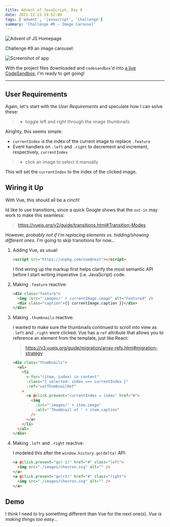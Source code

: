 ```yaml
---
title: Advent of JavaScript, Day 9
date: 2021-12-23 19:52:00
tags: ['advent', 'javascript', 'challenge']
summary: 'Challenge #9 – Image Carousel'
---
```


![Advent of JS Homepage](/static/images/advent-of-js.png)

Challenge #9 an image carousel:

![Screenshot of app](https://coachtestprep.s3.amazonaws.com/direct-uploads/user-117025/5e8dae50-bea2-4920-8e33-8a73a9b62065/CleanShot%202021-12-09%20at%2008.24.54.png)

With the project files downloaded and `codesandbox`'d into [a live CodeSandbox](https://codesandbox.io/s/advent-of-javascript-day-8-9kkp6), I'm ready to get going!

---

## User Requirements

Again, let's start with the _User Requirements_ and speculate how I can solve these:

> - toggle left and right through the image thumbnails

Alrighty, this seems simple:

- `currentIndex` is the index of the current image to replace `.feature`
- Event handlers on `.left` and `.right` to decrement and increment, respectively, `currentIndex`

> - click an image to select it manually

This will set the `currentIndex` to the index of the clicked image.

## Wiring it Up

With Vue, this should all be a cinch!

Id like to use transitions, since a quick Google shows that the `out-in` may work to make this seamless:

> https://vuejs.org/v2/guide/transitions.html#Transition-Modes

However, _probably not if I'm replacing elements vs. hidding/showing different ones_. I'm going to skip transitions for now...

1. Adding Vue, as usual:

   ```html
   <script src="https://unpkg.com/vue@next"></script>
   ```

   I find wiring up the markup first helps clarify the most semantic API before I start writing imperative (i.e. JavaScript) code.

1. Making `.feature` reactive:

   ```html {2,3}
   <div class="feature">
     <img :src="'images/' + currentImage.image" alt="Featured" />
     <div class="caption">{{ currentImage.caption }}</div>
   </div>
   ```

1. Making `.thumbnails` reactive:

   I wanted to make sure the thumbnails continued to scroll into view as `.left` and `.right` were clicked.
   Vue has a `ref` attribute that allows you to reference an element from the template, just like React:

   > https://v3.vuejs.org/guide/migration/array-refs.html#migration-strategy

   ```html {4-6,8,10,11}
   <div class="thumbnails">
     <ul>
       <li
         v-for="(item, index) in content"
         :class="{ selected: index === currentIndex }"
         :ref="setThumbnailRef"
       >
         <a @click.prevent="currentIndex = index" href="#">
           <img
             :src="'images/' + item.image"
             :alt="'Thumbnail of ' + item.caption"
           />
         </a>
       </li>
     </ul>
   </div>
   ```

1. Making `.left` and `.right` reactive:

   I modeled this after the `window.history.go(delta)` API:

   ```html {1,4}
   <a @click.prevent="go(-1)" href="#" class="left">
     <img src="./images/chevron.svg" alt="" />
   </a>
   <a @click.prevent="go(+1)" href="#" class="right">
     <img src="./images/chevron.svg" alt="" />
   </a>
   ```

## Demo

I think I need to try something different than Vue for the next one(s).
_Vue is making things too easy..._

<CodeSandbox codeSandboxId="advent-of-javascript-day-9-v08xx" />
